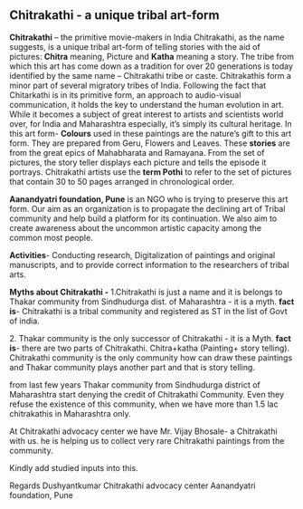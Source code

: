 <article id="36105374" title=User talk:Aanandyatringo>
	<talkpage id="36105374" title="User talk:Aanandyatringo">
== Chitrakathi - a unique tribal art-form ==

'''Chitrakathi''' – the primitive movie-makers in India
Chitrakathi, as the name suggests, is a unique tribal art-form of telling stories with the aid of pictures: '''Chitra''' meaning, Picture and '''Katha''' meaning a story. The tribe from which this art has come down as a tradition for over 20 generations is today identified by the same name – Chitrakathi tribe or caste. Chitrakathis form a minor part of several migratory tribes of India. Following the fact that Chitarkathi is in its primitive form, an approach to audio-visual communication, it holds the key to understand the human evolution in art. While it becomes a subject of great interest to artists and scientists world over, for India and Maharashtra especially, it’s simply its cultural heritage.
In this art form- '''Colours''' used in these paintings are the nature’s gift to this art form. They are prepared from Geru, Flowers and Leaves.
These '''stories''' are from the great epics of Mahabharata and Ramayana. From the set of pictures, the story teller displays each picture and tells the episode it portrays.
Chitrakathi artists use the '''term Pothi''' to refer to the set of pictures that contain 30 to 50 pages arranged in chronological order.

'''Aanandyatri foundation, Pune''' is an NGO who is trying to preserve this art form. Our aim as an organization is to propagate the declining art of Tribal community and help build a platform for its continuation. We also aim to create awareness about the uncommon artistic capacity among the common most people.

'''Activities'''- Conducting research, Digitalization of paintings and original manuscripts, and to provide correct information to the researchers of tribal arts.

'''Myths about Chitrakathi -''' 
1.Chitrakathi is just a name and it is belongs to Thakar community from Sindhudurga dist. of Maharashtra  - it is a myth. 
'''fact is'''- Chitrakathi is a tribal community and registered as ST in the list of Govt of india. 

2. Thakar community is the only successor of Chitrakathi - it is a Myth.
'''fact is'''- there are two parts of Chitrakathi. Chitra+katha (Painting+ story telling). Chitrakathi community is the only community how can draw these paintings and Thakar community plays another part and that is story telling. 

from last few years Thakar community from Sindhudurga district of Maharashtra start denying the credit of Chitrakathi Community. Even they refuse the existence of this community, when we have more than 1.5 lac chitrakathis in Maharashtra only. 

At Chitrakathi advocacy center we have Mr. Vijay Bhosale- a Chitrakathi with us. he is helping us to collect very rare Chitrakathi paintings from the community.    

Kindly add studied inputs into this. 

Regards
Dushyantkumar
Chitrakathi advocacy center 
Aanandyatri foundation, Pune
	</talkpage>
</article>